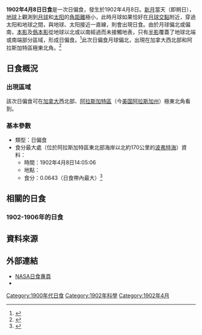{{Notability|time=2022-06-30T23:26:17+00:00}}
{{Infobox Solar eclipse
| Year        = 1902
| Month       = 4
| Day         = 8
| Type        = 日偏食
| Image       = SE1902Apr08P.png
| Image size  = 200px
| Image intro = 1902年4月8日日偏食路徑圖
  <!--   日食資料   -->
| Gamma       = 1.5024
| Mag         = 0.0643
| Saros       = 108
| Saros total = 76
| Saros seq   = 76
  <!--     食甚     -->
| Duration    = 
| Location    = [[阿拉斯加特區|阿拉斯加特區]]東北部海岸以北約170公里的[[波弗特海|波弗特海]]
| Coords      = {{coord|71.7|N|142.4|W}}
| Width       = 
  <!--   開始時間   -->
| Partial     = 
| Start type  = 
| Centre      = 
| Greatest    = 14:05:06
  <!--     倒數     -->
| hour        = 14
| minute      = 05
| second      = 06
| Duration_s  = 
}}
'''1902年4月8日日食'''是一次日偏食，發生於1902年4月8日。[[新月|新月]]當天（即朔日），[[地球|地球]]上觀測到[[月球|月球]]和[[太阳|太阳]]的[[角距離|角距離]]極小，此時月球如果恰好在[[月球交點|月球交點]]附近，穿過太阳和地球之間，與地球、太阳接近一直線，則會出現日食。由於月球偏北或偏南，[[本影|本影]]及[[僞本影|僞本影]]從地球以北或以南經過而未接觸地表，只有[[半影|半影]]覆蓋了地球北端或南端部分區域，形成日偏食。<ref name="astron">{{cite web|author=樊忠玉|title=日（月）食|url=http://www.astron.ac.cn/bencandy-51-1630-1.htm|publisher=中国天文科普网|accessdate=2016-04-05|archive-date=2014-09-17|archive-url=https://web.archive.org/web/20140917080048/http://www.astron.ac.cn/bencandy-51-1630-1.htm|dead-url=no}}</ref>此次日偏食月球偏北，出現在加拿大西北部和阿拉斯加特區極東北角。<ref name="NASAGIF">{{cite web|author=Fred Espenak|title=Paritial Solar Eclipse of 1902 Apr 08|url=http://eclipse.gsfc.nasa.gov/SEplot/SEplot1901/SE1902Apr08P.GIF|publisher=NASA Eclipse Web Site|accessdate=2016-04-05|archive-date=2020-10-20|archive-url=https://web.archive.org/web/20201020085736/https://eclipse.gsfc.nasa.gov/SEplot/SEplot1901/SE1902Apr08P.GIF|dead-url=no}}{{en}}</ref>

== 日食概況 ==
=== 出現區域 ===
該次日偏食可在[[加拿大|加拿大]]西北部、[[阿拉斯加特區|阿拉斯加特區]]（今[[美国|美国]][[阿拉斯加州|阿拉斯加州]]）極東北角看到。

=== 基本參數 ===
{{NoteUTC}}
* 類型：日偏食
* 食分最大處（位於阿拉斯加特區東北部海岸以北約170公里的[[波弗特海|波弗特海]]）資料：
** 時間：1902年4月8日14:05:06
** 地點：{{coord|71.7|N|142.4|W}}
** 食分：0.0643（日食帶內最大）<ref name="Besselian">{{cite web|author=Fred Espenak|title=Besselian Elements - Paritial Solar Eclipse of 1902 Apr 08|url=http://eclipse.gsfc.nasa.gov/SEsearch/SEdata.php?Ecl=19020408|publisher=NASA Eclipse Web Site|accessdate=2016-04-05|archive-date=2020-10-28|archive-url=https://web.archive.org/web/20201028182558/https://eclipse.gsfc.nasa.gov/SEsearch/SEdata.php?Ecl=19020408|dead-url=no}}{{en}}</ref>

== 相關的日食 ==
=== 1902-1906年的日食 ===
{{Solar eclipse set 1902-1906}}

== 資料來源 ==
{{reflist}}

== 外部連結 ==
{{日食主題}}
* [http://eclipse.gsfc.nasa.gov/solar.html NASA日食專頁]{{Wayback|url=http://eclipse.gsfc.nasa.gov/solar.html |date=20190108200537 }}{{en}}
* {{Partial solar eclipse NASA reference|1901/SE1902Apr08P|19020408}}

{{Solar eclipses
|nature=日偏食
|previous=[[1901年11月11日日食|1901年11月11日日食]]
|natureprevious=日環食
|next=[[1902年5月7日日食|1902年5月7日日食]]
|naturenext=日偏食
|previoussamenature=[[1899年6月8日日食|1899年6月8日日食]]
|nextsamenature=[[1902年5月7日日食|1902年5月7日日食]]
}}

{{日食}}

[[Category:1900年代日食|Category:1900年代日食]]
[[Category:1902年科學|Category:1902年科學]]
[[Category:1902年4月|Category:1902年4月]]